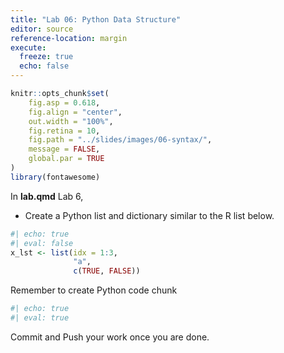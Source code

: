 ```yaml
---
title: "Lab 06: Python Data Structure"
editor: source
reference-location: margin
execute:
  freeze: true
  echo: false
---
```


```r
knitr::opts_chunk$set(
    fig.asp = 0.618,
    fig.align = "center",
    out.width = "100%",
    fig.retina = 10,
    fig.path = "../slides/images/06-syntax/",
    message = FALSE,
    global.par = TRUE
)
library(fontawesome)
```

::: callout-note

:::


In **lab.qmd** Lab 6,

- Create a Python list and dictionary similar to the R list below.

```r
#| echo: true
#| eval: false
x_lst <- list(idx = 1:3, 
              "a", 
              c(TRUE, FALSE))
```

Remember to create Python code chunk
```python
#| echo: true
#| eval: true
```

Commit and Push your work once you are done.
